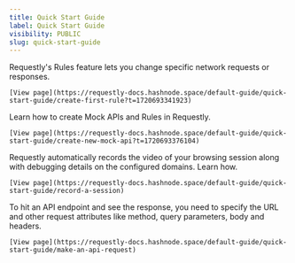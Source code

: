 ```yaml
---
title: Quick Start Guide
label: Quick Start Guide
visibility: PUBLIC
slug: quick-start-guide
---
```


<CardGroup cols={2}>
  <Card title="Create first rule">
    Requestly's Rules feature lets you change specific network requests or responses.

    [View page](https://requestly-docs.hashnode.space/default-guide/quick-start-guide/create-first-rule?t=1720693341923)
  </Card>

  <Card title="Create New Mock API">
    Learn how to create Mock APIs and Rules in Requestly.

    [View page](https://requestly-docs.hashnode.space/default-guide/quick-start-guide/create-new-mock-api?t=1720693376104)
  </Card>

  <Card title="Record a session">
    Requestly automatically records the video of your browsing session along with debugging details on the configured domains. Learn how.

    [View page](https://requestly-docs.hashnode.space/default-guide/quick-start-guide/record-a-session)
  </Card>

  <Card title="Make an API request">
    To hit an API endpoint and see the response, you need to specify the URL and other request attributes like method, query parameters, body and headers.

    [View page](https://requestly-docs.hashnode.space/default-guide/quick-start-guide/make-an-api-request)
  </Card>
</CardGroup>
